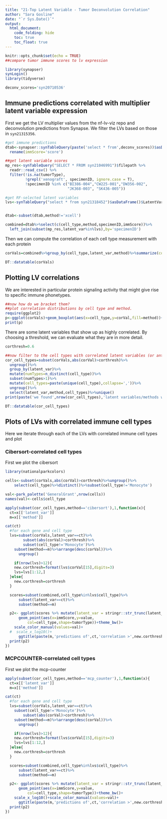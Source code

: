 ```yaml
---
title: "21-Top Latent Variable - Tumor Deconvolution Correlation"
author: "Sara Gosline"
date: "`r Sys.Date()`"
output:
  html_document:
    code_folding: hide
    toc: true
    toc_float: true
---
```


```r
knitr::opts_chunk$set(echo = TRUE)
##compare tumor immune scores to lv expression

library(synapser)
synLogin()
library(tidyverse)

deconv_scores='syn20710536'
```

## Immune predictions correlated with multiplier latent variable expression

First we get the LV multiplier values from the nf-lv-viz repo and deconvolution predictions from Synapse. We filter the LVs based on those in `syn21315356`.

```r
#get immune predictions
dtab<-synapser::synTableQuery(paste('select * from',deconv_scores))$asDataFrame()%>%
  rename(immScore='score')

##get latent variable scores
mp_res<-synTableQuery("SELECT * FROM syn21046991")$filepath %>% 
  readr::read_csv() %>% 
  filter(!is.na(tumorType),
         !grepl('xenograft', specimenID, ignore.case = T),
         !specimenID %in% c("BI386-004","CW225-001","DW356-002",
                            "JK368-003", "SK436-005"))

#get RF-selected latent variables
lvs<-synTableQuery("select * from syn21318452")$asDataFrame()$LatentVar


dtab<-subset(dtab,method!='xcell')

combined=dtab%>%select(c(cell_type,method,specimenID,immScore))%>%
  left_join(subset(mp_res,latent_var%in%lvs),by='specimenID')
```

Then we can compute the correlation of each cell type measurement with each protein
```r
corVals=combined%>%group_by(cell_type,latent_var,method)%>%summarize(corVal=cor(immScore,value,method = "spearman"))

DT::datatable(corVals)
```



## Plotting LV correlations

We are interested in particular protein signaling activity that might give rise to specific immune phonetypes.

```r
##now how do we bracket them?
##plot correlation distributions by cell type and method. 
require(ggplot2)
p<-ggplot(corVals)+geom_boxplot(aes(x=cell_type,y=corVal,fill=method))+ theme(axis.text.x = element_text(angle = 45, hjust = 1))+ggtitle("Correlation of MultiPLIER Latent Variables with predicted cell type")
print(p)
```

There are some latent variables that show up as highly correlated. By choosing a threshold, we can evaluate what they are in more detail.

```r
corthresh=0.6

##now filter to the cell types with correlated latent variables (or anticorrelated)
cor_cell_types=subset(corVals,abs(corVal)>corthresh)%>%
  ungroup()%>%
  group_by(latent_var)%>%
  mutate(numTypes=n_distinct(cell_type))%>%
  subset(numTypes>1)%>%
  mutate(cell_types=paste(unique(cell_type),collapse=','))%>%
  ungroup()%>%
  select(latent_var,method,cell_types)%>%unique()
print(paste('we found',nrow(cor_cell_types),'latent variables/methods with some cell types with correlation greater than',corthresh))

DT::datatable(cor_cell_types)
```

## Plots of LVs with correlated immune cell types

Here we iterate through each of the LVs with correlated immune cell types and plot

### Cibersort-correlated cell types

First we plot the cibersort

```r
library(nationalparkcolors)

cells<-subset(corVals,abs(corVal)>corthresh)%>%ungroup()%>%
    select(cell_type)%>%distinct()%>%subset(cell_type!='Monocyte')

val<-park_palette('GeneralGrant',nrow(cells))
names(val)<-cells$cell_type

apply(subset(cor_cell_types,method=='cibersort'),1,function(x){
  ct=x[['latent_var']]
  m=x[['method']]

cat(ct)
  #for each gene and cell type
  lvs=subset(corVals,latent_var==ct)%>%
        subset(abs(corVal)>corthresh)%>%
        subset(cell_type!='Monocyte')%>%
    subset(method==m)%>%arrange(desc(corVal))%>%
      ungroup()

    if(nrow(lvs)>12){
    new.corthresh=format(lvs$corVal[15],digits=3)
    lvs=lvs[1:12,]
  }else{
    new.corthresh=corthresh
  }

  scores=subset(combined,cell_type%in%lvs$cell_type)%>%
      subset(latent_var==ct)%>%
      subset(method==m)

  p2<- ggplot(scores %>% mutate(latent_var = stringr::str_trunc(latent_var, 30)))+
      geom_point(aes(x=immScore,y=value,
          col=cell_type,shape=tumorType))+theme_bw()+
    scale_color_manual(values=val)+
  #  scale_x_log10()+
      ggtitle(paste(m,'predictions of',ct,'correlation >',new.corthresh))
  print(p2)
})


```

### MCPCOUNTER-correlated cell types

First we plot the mcp-counter
```r

apply(subset(cor_cell_types,method=='mcp_counter'),1,function(x){
  ct=x[['latent_var']]
  m=x[['method']]

cat(ct)
  #for each gene and cell type
  lvs=subset(corVals,latent_var==ct)%>%
    subset(cell_type!='Monocyte')%>%
        subset(abs(corVal)>corthresh)%>%
    subset(method==m)%>%arrange(desc(corVal))%>%
      ungroup()

    if(nrow(lvs)>12){
    new.corthresh=format(lvs$corVal[15],digits=3)
    lvs=lvs[1:12,]
  }else{
    new.corthresh=corthresh
  }

  scores=subset(combined,cell_type%in%lvs$cell_type)%>%
      subset(latent_var==ct)%>%
      subset(method==m)

  p2<- ggplot(scores %>% mutate(latent_var = stringr::str_trunc(latent_var, 30)))+
      geom_point(aes(x=immScore,y=value,
          col=cell_type,shape=tumorType))+theme_bw()+
    scale_x_log10()+scale_color_manual(values=val)+
      ggtitle(paste(m,'predictions of',ct,'correlation >',new.corthresh))
  print(p2)
})
```